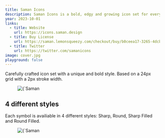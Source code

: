 ```yaml
---
title: Saman Icons
description: Saman Icons is a bold, edgy and growing icon set for everyone.
year: 2023-10-01
links:
  - title: Website
    url: https://icons.saman.design
  - title: Buy License
    url: https://saman.lemonsqueezy.com/checkout/buy/b0ceea17-3265-4dcb-83af-7f83b1b34d96
  - title: Twitter
    url: https://twitter.com/samanicons
image: cover.jpg
playground: false
---
```


Carefully crafted icon set with a unique and bold style. Based on a 24px grid with a 2px stroke width. 

<figure>
  <Image 
    src={`/images/projects/saman-icons/screen1.png`}
    alt={`Saman Icons - Example of icons`}
    width={1920}
    height={305}
    className='bg-zinc-50'
  />
</figure>

## 4 different styles
Each symbol is availiable in 4 different styles: Sharp, Round, Sharp Filled and Round Filled.

<figure>
  <Image 
    src={`/images/projects/saman-icons/screen2.png`}
    alt={`Saman Icons - 4 different styles`}
    width={1920}
    height={305}
    className='bg-zinc-50'
  />
</figure>